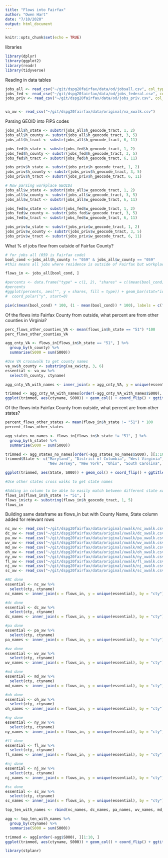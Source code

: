 ```yaml
---
title: "Flows into Fairfax"
author: "Owen Hart"
date: "7/10/2020"
output: html_document
---
```


```r
knitr::opts_chunk$set(echo = TRUE)
```

libraries
```r
library(dplyr)
library(ggplot2)
library(readr)
library(tidyverse)
```


Reading in data tables
```r
jobs_all <- read_csv("~/git/dspg20fairfax/data/od/jobsall.csv", col_types = cols(h_geocode_tract = col_character(), w_geocode_tract = col_character()))
jobs_fed <- read_csv("~/git/dspg20fairfax/data/od/jobs_federal.csv", col_types = cols(h_geocode_tract = col_character(), w_geocode_tract = col_character()))
jobs_priv <- read_csv("~/git/dspg20fairfax/data/od/jobs_priv.csv", col_types = cols(h_geocode_tract = col_character(), w_geocode_tract = col_character()))


va_xw <- read_csv("~/git/dspg20fairfax/data/original/va_xwalk.csv")
```


Parsing GEOID into FIPS codes
```r
jobs_all$h_state <- substr(jobs_all$h_geocode_tract, 1, 2)
jobs_all$h_county <- substr(jobs_all$h_geocode_tract, 3, 5)
jobs_all$h_tract <- substr(jobs_all$h_geocode_tract, 6, 11)

jobs_fed$h_state <- substr(jobs_fed$h_geocode_tract, 1, 2)
jobs_fed$h_county <- substr(jobs_fed$h_geocode_tract, 3, 5)
jobs_fed$h_tract <- substr(jobs_fed$h_geocode_tract, 6, 11)

jobs_priv$h_state <- substr(jobs_priv$h_geocode_tract, 1, 2)
jobs_priv$h_county <- substr(jobs_priv$h_geocode_tract, 3, 5)
jobs_priv$h_tract <- substr(jobs_priv$h_geocode_tract, 6, 11)

# Now parsing workplace GEOIDs
jobs_all$w_state <- substr(jobs_all$w_geocode_tract, 1, 2)
jobs_all$w_county <- substr(jobs_all$w_geocode_tract, 3, 5)
jobs_all$w_tract <- substr(jobs_all$w_geocode_tract, 6, 11)

jobs_fed$w_state <- substr(jobs_fed$w_geocode_tract, 1, 2)
jobs_fed$w_county <- substr(jobs_fed$w_geocode_tract, 3, 5)
jobs_fed$w_tract <- substr(jobs_fed$w_geocode_tract, 6, 11)

jobs_priv$w_state <- substr(jobs_priv$w_geocode_tract, 1, 2)
jobs_priv$w_county <- substr(jobs_priv$w_geocode_tract, 3, 5)
jobs_priv$w_tract <- substr(jobs_priv$w_geocode_tract, 6, 11)

```

What % of jobs flow from outside of Fairfax County?
```r
# for jobs all (059 is Fairfax code)
bool_cond <-jobs_all$h_county != "059" & jobs_all$w_county == "059"
#this means all jobs where residence is outside of Fairfax but workplace is in Fairfax

flows_in <- jobs_all[bool_cond, ]

#percents <- data.frame("type" = c(1, 2), "shares" = c((mean(bool_cond) * 100), ((1 - mean(bool_cond)) * 100)))
#percents
#ggplot(percents, aes("", y = shares, fill = type)) + geom_bar(stat="identity", width=.2) +
#  coord_polar("y", start=0) 

pie(c(mean(bool_cond) * 100, (1 - mean(bool_cond)) * 100), labels = c("% Jobs in Fairfax flowing from outside", "% Jobs in Fairfax flowing from within"))
```

Of the flows into Fairfax County from outside, what percent are from other counties in Virginia?
```r
perc_flows_other_counties_VA <- mean(flows_in$h_state == "51") *100
perc_flows_other_counties_VA

agg_cnty_VA <- flows_in[flows_in$h_state == "51", ] %>%
  group_by(h_county) %>%
  summarise(S000 = sum(S000))

#Use VA crosswalk to get county names
va_xw$h_county <- substring(va_xw$cty, 3, 6)
essential <- va_xw %>%
  select(h_county, ctyname)

agg_cnty_VA_with_names <- inner_join(x = agg_cnty_VA, y = unique(essential), by = "h_county")

trimmed <- agg_cnty_VA_with_names[order(-agg_cnty_VA_with_names$S000), ][1:10, ]
ggplot(trimmed, aes(ctyname, S000)) + geom_col() + coord_flip() + ggtitle("Number of Jobs flowing into Fairfax\n from other counties in Virginia")
```


Of the flows into Fairfax County from outside, what percent are from other states?
```r
percent_flows_other_states <- mean(flows_in$h_state != "51") * 100
percent_flows_other_states

agg_states_no_names <- flows_in[flows_in$h_state != "51", ] %>%
  group_by(h_state) %>%
  summarise(S000 = sum(S000))

trimmed <- agg_states_no_names[order(-agg_states_no_names$S000), ][1:10, ]
trimmed$State <- c("Maryland", "District of Columbia", "West Virginia", "Pennsylvania", "North Carolina", 
                   "New Jersey", "New York", "Ohio", "South Carolina", "Florida")

ggplot(trimmed, aes(State, S000)) + geom_col() + coord_flip() + ggtitle("Number of Jobs flowing into Fairfax from other states")

#Use other states cross walks to get state names
```

```r
#Adding in column to be able to easily match between different state xwalk files
flows_in[flows_in$h_state != "51", ]
flows_in$cty <- substring(flows_in$h_geocode_tract, 1, 5)
flows_in
```


Building same dataframe as flows_in but with County Name, State column added for relevant rows
```r
nc_xw <- read_csv("~/git/dspg20fairfax/data/original/xwalk/nc_xwalk.csv", col_types = cols(cty = col_character()))
dc_xw <- read_csv("~/git/dspg20fairfax/data/original/xwalk/dc_xwalk.csv", col_types = cols(cty = col_character()))
pa_xw <- read_csv("~/git/dspg20fairfax/data/original/xwalk/pa_xwalk.csv", col_types = cols(cty = col_character()))
wv_xw <- read_csv("~/git/dspg20fairfax/data/original/xwalk/wv_xwalk.csv", col_types = cols(cty = col_character()))
md_xw <- read_csv("~/git/dspg20fairfax/data/original/xwalk/md_xwalk.csv", col_types = cols(cty = col_character()))
oh_xw <- read_csv("~/git/dspg20fairfax/data/original/xwalk/oh_xwalk.csv", col_types = cols(cty = col_character()))
ny_xw <- read_csv("~/git/dspg20fairfax/data/original/xwalk/ny_xwalk.csv", col_types = cols(cty = col_character()))
fl_xw <- read_csv("~/git/dspg20fairfax/data/original/xwalk/fl_xwalk.csv", col_types = cols(cty = col_character()))
nj_xw <- read_csv("~/git/dspg20fairfax/data/original/xwalk/nj_xwalk.csv", col_types = cols(cty = col_character()))
sc_xw <- read_csv("~/git/dspg20fairfax/data/original/xwalk/sc_xwalk.csv", col_types = cols(cty = col_character()))
```


```r
#NC done
essential <- nc_xw %>%
  select(cty, ctyname)
nc_names <- inner_join(x = flows_in, y = unique(essential), by = "cty")

#dc done
essential <- dc_xw %>%
  select(cty, ctyname)
dc_names <- inner_join(x = flows_in, y = unique(essential), by = "cty")

#pa done
essential <- pa_xw %>%
  select(cty, ctyname)
pa_names <- inner_join(x = flows_in, y = unique(essential), by = "cty")

#wv done
essential <- wv_xw %>%
  select(cty, ctyname)
wv_names <- inner_join(x = flows_in, y = unique(essential), by = "cty")

#md done
essential <- md_xw %>%
  select(cty, ctyname)
md_names <- inner_join(x = flows_in, y = unique(essential), by = "cty")

#oh done
essential <- oh_xw %>%
  select(cty, ctyname)
oh_names <- inner_join(x = flows_in, y = unique(essential), by = "cty")

#ny done
essential <- ny_xw %>%
  select(cty, ctyname)
ny_names <- inner_join(x = flows_in, y = unique(essential), by = "cty")

#fl done
essential <- fl_xw %>%
  select(cty, ctyname)
fl_names <- inner_join(x = flows_in, y = unique(essential), by = "cty")

#nj done
essential <- nj_xw %>%
  select(cty, ctyname)
nj_names <- inner_join(x = flows_in, y = unique(essential), by = "cty")

#sc done
essential <- sc_xw %>%
  select(cty, ctyname)
sc_names <- inner_join(x = flows_in, y = unique(essential), by = "cty")
```


```r
top_ten_with_names <- rbind(nc_names, dc_names, pa_names, wv_names, md_names, oh_names, ny_names, fl_names, nj_names, sc_names)

agg <- top_ten_with_names %>%
  group_by(ctyname) %>%
  summarise(S000 = sum(S000))

trimmed <- agg[order(-agg$S000), ][1:10, ]
ggplot(trimmed, aes(ctyname, S000)) + geom_col() + coord_flip() + ggtitle("Number of Jobs flowing into Fairfax from other\n counties in other states")

```



```r
library(stplanr)

```

